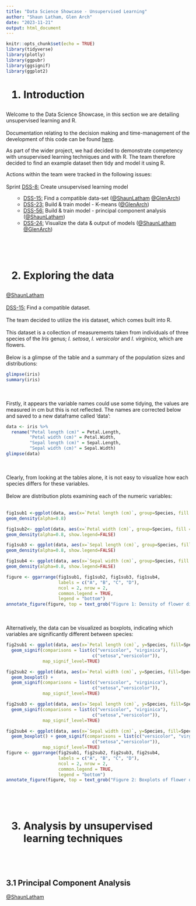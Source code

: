 ---
title: "Data Science Showcase - Unsupervised Learning"
author: "Shaun Latham, Glen Arch"
date: "2023-11-21"
output: html_document
---

```{r setup, include=FALSE}
knitr::opts_chunk$set(echo = TRUE)
library(tidyverse)
library(plotly)
library(ggpubr)
library(ggsignif)
library(ggplot2)
```

<h1>1. Introduction </h1>
Welcome to the Data Science Showcase, in this section we are detailing unsupervised learning and R.
<br></br>
Documentation relating to the decision making and time-management of the development of this code can be found <a/href=https://shaun-latham.atlassian.net/jira/software/projects/DSS/boards/1/timeline?selectedIssue=DSS-1>here</a>. 

As part of the wider project, we had decided to demonstrate competency with unsupervised learning techniques and with R. 
The team therefore decided to find an example dataset then tidy and model it using R.

Actions within the team were tracked in the following issues:
<br></br>
Sprint <a/href=https://shaun-latham.atlassian.net/jira/software/projects/DSS/boards/1?selectedIssue=DSS-8>DSS-8:</a> Create unsupervised learning model
<ul>
- <a/href=https://shaun-latham.atlassian.net/jira/software/projects/DSS/boards/1?selectedIssue=DSS-15>DSS-15:</a> Find a compatible data-set (<a/href=https://github.com/Shaun-Latham>@ShaunLatham</a> <a/href=https://github.com/glen-arch>@GlenArch</a>)
- <a/href=https://shaun-latham.atlassian.net/jira/software/projects/DSS/boards/1?selectedIssue=DSS-23>DSS-23:</a> Build & train model - K-means (<a/href=https://github.com/glen-arch>@GlenArch</a>)
- <a/href=https://shaun-latham.atlassian.net/jira/software/projects/DSS/boards/1?selectedIssue=DSS-56>DSS-56:</a> Build & train model - principal component analysis (<a/href=https://github.com/Shaun-Latham>@ShaunLatham</a>)
- <a/href=https://shaun-latham.atlassian.net/jira/software/projects/DSS/boards/1?selectedIssue=DSS-24>DSS-24:</a> Visualize the data & output of models (<a/href=https://github.com/Shaun-Latham>@ShaunLatham</a> <a/href=https://github.com/glen-arch>@GlenArch</a>)
</ul><br>





</br>
<h1>2. Exploring the data </h1>
<a/href=https://github.com/Shaun-Latham>@ShaunLatham</a><br>
</br>
<a/href=https://shaun-latham.atlassian.net/jira/software/projects/DSS/boards/1?selectedIssue=DSS-15>DSS-15:</a> Find a compatible dataset.
<br>
</br>
The team decided to utilize the iris dataset, which comes built into R.<br></br>
This dataset is a collection of measurements taken from individuals of three species of the <i>Iris</i> genus; <i>I. setosa</i>, <i>I. versicolor</i> and <i>I. virginica</i>, which are flowers.<br></br>
Below is a glimpse of the table and a summary of the population sizes and distributions:
```{r cars}
glimpse(iris)
summary(iris)
```
<br>
</br>
Firstly, it appears the variable names could use some tidying, the values are measured in cm but this is not reflected. The names are corrected below and saved to a new dataframe called 'data':
```{r}
data <- iris %>% 
  rename("Petal length (cm)" = Petal.Length,
         "Petal width (cm)" = Petal.Width,
         "Sepal length (cm)" = Sepal.Length,
         "Sepal width (cm)" = Sepal.Width)
glimpse(data)
```
<br></br>
Clearly, from looking at the tables alone, it is not easy to visualize how each species differs for these variables.<br></br>
Below are distribution plots examining each of the numeric variables:<br>
</br>
```{r}
fig1sub1 <-ggplot(data, aes(x=`Petal length (cm)`, group=Species, fill = Species)) +
geom_density(alpha=0.8)

fig1sub2<- ggplot(data, aes(x=`Petal width (cm)`, group=Species, fill = Species)) +
geom_density(alpha=0.8, show.legend=FALSE)

fig1sub3 <- ggplot(data, aes(x=`Sepal length (cm)`, group=Species, fill = Species)) +
geom_density(alpha=0.8, show.legend=FALSE)

fig1sub4 <- ggplot(data, aes(x=`Sepal width (cm)`, group=Species, fill = Species)) +
geom_density(alpha=0.8, show.legend=FALSE)

figure <- ggarrange(fig1sub1, fig1sub2, fig1sub3, fig1sub4,
                    labels = c("A", "B", "C", "D"),
                    ncol = 2, nrow = 2, 
                    common.legend = TRUE,
                    legend = "bottom")
annotate_figure(figure, top = text_grob("Figure 1: Density of flower dimensions by species",face="bold",size=14))

```
<br>
</br>
Alternatively, the data can be visualized as boxplots, indicating which variables are significantly different between species:
```{r}
fig2sub1 <- ggplot(data, aes(x=`Petal length (cm)`, y=Species, fill=Species)) + geom_boxplot() +
  geom_signif(comparisons = list(c("versicolor", "virginica"), 
                                 c("setosa","versicolor")), 
              map_signif_level=TRUE)

fig2sub2 <- ggplot(data, aes(x=`Petal width (cm)`, y=Species, fill=Species)) +
  geom_boxplot() +
  geom_signif(comparisons = list(c("versicolor", "virginica"), 
                                 c("setosa","versicolor")), 
              map_signif_level=TRUE)

fig2sub3 <- ggplot(data, aes(x=`Sepal length (cm)`, y=Species, fill=Species)) + geom_boxplot() +
  geom_signif(comparisons = list(c("versicolor", "virginica"), 
                                 c("setosa","versicolor")), 
              map_signif_level=TRUE)

fig2sub4 <- ggplot(data, aes(x=`Sepal width (cm)`, y=Species, fill=Species)) +
  geom_boxplot() + geom_signif(comparisons = list(c("versicolor", "virginica"), 
                                 c("setosa","versicolor")), 
              map_signif_level=TRUE)
figure <- ggarrange(fig2sub1, fig2sub2, fig2sub3, fig2sub4,
                    labels = c("A", "B", "C", "D"),
                    ncol = 2, nrow = 2, 
                    common.legend = TRUE,
                    legend = "bottom")
annotate_figure(figure, top = text_grob("Figure 2: Boxplots of flower dimensions by species",face="bold",size=14))

```
<br>


</br>
<h1> 3. Analysis by unsupervised learning techniques</h1>
<br>
</br>
<h2> 3.1 Principal Component Analysis</h2>
<a/href=https://github.com/Shaun-Latham>@ShaunLatham</a><br>
</br>


